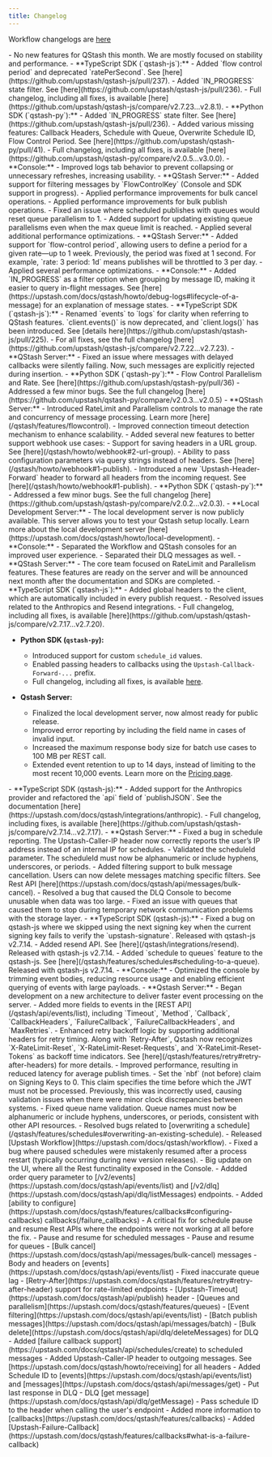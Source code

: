 ```yaml
---
title: Changelog
---
```


<Warning>Workflow changelogs are [here](/workflow/changelog)</Warning>

<Update label="June 2025">
    - No new features for QStash this month. We are mostly focused on stability and performance. 
</Update>

<Update label="May 2025">
- **TypeScript SDK (`qstash-js`):**
    - Added `flow control period` and deprecated `ratePerSecond`. See [here](https://github.com/upstash/qstash-js/pull/237).
    - Added `IN_PROGRESS` state filter. See [here](https://github.com/upstash/qstash-js/pull/236).
    - Full changelog, including all fixes, is available [here](https://github.com/upstash/qstash-js/compare/v2.7.23...v2.8.1).
- **Python SDK (`qstash-py`):**
    - Added `IN_PROGRESS` state filter. See [here](https://github.com/upstash/qstash-js/pull/236).
    - Added various missing features: Callback Headers, Schedule with Queue, Overwrite Schedule ID, Flow Control Period. See [here](https://github.com/upstash/qstash-py/pull/41).
    - Full changelog, including all fixes, is available [here](https://github.com/upstash/qstash-py/compare/v2.0.5...v3.0.0).
- **Console:**
    - Improved logs tab behavior to prevent collapsing or unnecessary refreshes, increasing usability.
- **QStash Server:** 
    - Added support for filtering messages by `FlowControlKey` (Console and SDK support in progress).
    - Applied performance improvements for bulk cancel operations.
    - Applied performance improvements for bulk publish operations.
    - Fixed an issue where scheduled publishes with queues would reset queue parallelism to 1.
    - Added support for updating existing queue parallelisms even when the max queue limit is reached.
    - Applied several additional performance optimizations.
</Update>

<Update label="April 2025">
- **QStash Server:** 
    - Added support for `flow-control period`, allowing users to define a period for a given rate—up to 1 week.  
      Previously, the period was fixed at 1 second.  
      For example, `rate: 3 period: 1d` means publishes will be throttled to 3 per day.
    - Applied several performance optimizations.
- **Console:**
    - Added `IN_PROGRESS` as a filter option when grouping by message ID, making it easier to query in-flight messages.  
      See [here](https://upstash.com/docs/qstash/howto/debug-logs#lifecycle-of-a-message) for an explanation of message states.
</Update>

<Update label="March 2025">
- **TypeScript SDK (`qstash-js`):**  
    - Renamed `events` to `logs` for clarity when referring to QStash features. `client.events()` is now deprecated, and `client.logs()` has been introduced. See [details here](https://github.com/upstash/qstash-js/pull/225).  
    - For all fixes, see the full changelog [here](https://github.com/upstash/qstash-js/compare/v2.7.22...v2.7.23).
- **QStash Server:**  
    - Fixed an issue where messages with delayed callbacks were silently failing. Now, such messages are explicitly rejected during insertion.
</Update>

<Update label="February 2025">
- **Python SDK (`qstash-py`):**  
    - Flow Control Parallelism and Rate. See [here](https://github.com/upstash/qstash-py/pull/36)
    - Addressed a few minor bugs. See the full changelog [here](https://github.com/upstash/qstash-py/compare/v2.0.3...v2.0.5)
- **QStash Server:**  
    - Introduced RateLimit and Parallelism controls to manage the rate and concurrency of message processing. Learn more [here](/qstash/features/flowcontrol).  
    - Improved connection timeout detection mechanism to enhance scalability.
    - Added several new features to better support webhook use cases:
        - Support for saving headers in a URL group. See [here](/qstash/howto/webhook#2-url-group).  
        - Ability to pass configuration parameters via query strings instead of headers. See [here](/qstash/howto/webhook#1-publish).  
        - Introduced a new `Upstash-Header-Forward` header to forward all headers from the incoming request. See [here](/qstash/howto/webhook#1-publish).
</Update>

<Update label="January 2025">
- **Python SDK (`qstash-py`):**  
    - Addressed a few minor bugs. See the full changelog [here](https://github.com/upstash/qstash-py/compare/v2.0.2...v2.0.3).
- **Local Development Server:**  
    - The local development server is now publicly available. This server allows you to test your Qstash setup locally. Learn more about the local development server [here](https://upstash.com/docs/qstash/howto/local-development).    
- **Console:**
    - Separated the Workflow and QStash consoles for an improved user experience.
    - Separated their DLQ messages as well.
- **QStash Server:**  
    - The core team focused on RateLimit and Parallelism features. These features are ready on the server and will be announced next month after the documentation and SDKs are completed.
</Update>  

<Update label="December 2024">  
- **TypeScript SDK (`qstash-js`):**  
    - Added global headers to the client, which are automatically included in every publish request.  
    - Resolved issues related to the Anthropics and Resend integrations.  
    - Full changelog, including all fixes, is available [here](https://github.com/upstash/qstash-js/compare/v2.7.17...v2.7.20).  

- **Python SDK (`qstash-py`):**  
    - Introduced support for custom `schedule_id` values.  
    - Enabled passing headers to callbacks using the `Upstash-Callback-Forward-...` prefix.  
    - Full changelog, including all fixes, is available [here](https://github.com/upstash/qstash-py/compare/v2.0.0...v2.0.1).  

- **Qstash Server:**  
    - Finalized the local development server, now almost ready for public release.  
    - Improved error reporting by including the field name in cases of invalid input.  
    - Increased the maximum response body size for batch use cases to 100 MB per REST call.  
    - Extended event retention to up to 14 days, instead of limiting to the most recent 10,000 events. Learn more on the [Pricing page](https://upstash.com/pricing/qstash).  
</Update>  

<Update label="November 2024">
- **TypeScript SDK (qstash-js):**
    - Added support for the Anthropics provider and refactored the `api` field of `publishJSON`. See the documentation [here](https://upstash.com/docs/qstash/integrations/anthropic).
    - Full changelog, including fixes, is available [here](https://github.com/upstash/qstash-js/compare/v2.7.14...v2.7.17).
- **Qstash Server:**
    - Fixed a bug in schedule reporting. The Upstash-Caller-IP header now correctly reports the user’s IP address instead of an internal IP for schedules.
    - Validated the scheduleId parameter. The scheduleId must now be alphanumeric or include hyphens, underscores, or periods.
    - Added filtering support to bulk message cancellation. Users can now delete messages matching specific filters. See Rest API [here](https://upstash.com/docs/qstash/api/messages/bulk-cancel).
    - Resolved a bug that caused the DLQ Console to become unusable when data was too large.
    - Fixed an issue with queues that caused them to stop during temporary network communication problems with the storage layer.
</Update>

<Update label="October 2024">
- **TypeScript SDK (qstash-js):**
    - Fixed a bug on qstash-js where we skipped using the next signing key when the current signing key fails to verify the `upstash-signature`. Released with qstash-js v2.7.14.
    - Added resend API. See [here](/qstash/integrations/resend). Released with qstash-js v2.7.14.
    - Added `schedule to queues` feature to the qstash-js. See [here](/qstash/features/schedules#scheduling-to-a-queue). Released with qstash-js v2.7.14.
- **Console:**
    - Optimized the console by trimming event bodies, reducing resource usage and enabling efficient querying of events with large payloads.
- **Qstash Server:**
    - Began development on a new architecture to deliver faster event processing on the server.
    - Added more fields to events in the [REST API](/qstash/api/events/list), including `Timeout`, `Method`, `Callback`, `CallbackHeaders`, `FailureCallback`, `FailureCallbackHeaders`, and `MaxRetries`.
    - Enhanced retry backoff logic by supporting additional headers for retry timing. Along with `Retry-After`, Qstash now recognizes `X-RateLimit-Reset`, `X-RateLimit-Reset-Requests`, and `X-RateLimit-Reset-Tokens` as backoff time indicators. See [here](/qstash/features/retry#retry-after-headers) for more details.
</Update>

<Update label="September 2024">
- Improved performance, resulting in reduced latency for average publish times.
- Set the `nbf` (not before) claim on Signing Keys to 0. This claim specifies the time before which the JWT must not be processed. Previously, this was incorrectly used, causing validation issues when there were minor clock discrepancies between systems.
- Fixed queue name validation. Queue names must now be alphanumeric or include hyphens, underscores, or periods, consistent with other API resources.
- Resolved bugs related to [overwriting a schedule](/qstash/features/schedules#overwriting-an-existing-schedule).
</Update>

<Update label="August 2024">
- Released [Upstash Workflow](https://upstash.com/docs/qstash/workflow).
- Fixed a bug where paused schedules were mistakenly resumed after a process restart (typically occurring during new version releases). 
</Update>

<Update label="July 2024">
- Big update on the UI, where all the Rest functinality exposed in the Console.
- Addded order query parameter to [/v2/events](https://upstash.com/docs/qstash/api/events/list) and [/v2/dlq](https://upstash.com/docs/qstash/api/dlq/listMessages) endpoints.
- Added [ability to configure](https://upstash.com/docs/qstash/features/callbacks#configuring-callbacks) callbacks(/failure_callbacks)
- A critical fix for schedule pause and resume Rest APIs where the endpoints were not working at all before the fix.
</Update>

<Update label="June 2024">
- Pause and resume for scheduled messages
- Pause and resume for queues
- [Bulk cancel](https://upstash.com/docs/qstash/api/messages/bulk-cancel) messages
- Body and headers on [events](https://upstash.com/docs/qstash/api/events/list) 
- Fixed inaccurate queue lag
</Update>

<Update label="May 2024">
- [Retry-After](https://upstash.com/docs/qstash/features/retry#retry-after-header) support for rate-limited endpoints
- [Upstash-Timeout](https://upstash.com/docs/qstash/api/publish) header 
</Update>

<Update label="April 2024">
- [Queues and parallelism](https://upstash.com/docs/qstash/features/queues)
- [Event filtering](https://upstash.com/docs/qstash/api/events/list)
</Update>

<Update label="March 2024">
- [Batch publish messages](https://upstash.com/docs/qstash/api/messages/batch)
- [Bulk delete](https://upstash.com/docs/qstash/api/dlq/deleteMessages) for DLQ
</Update>

<Update label="February 2024">
- Added [failure callback support](https://upstash.com/docs/qstash/api/schedules/create) to scheduled messages
- Added Upstash-Caller-IP header to outgoing messages. See [https://upstash.com/docs/qstash/howto/receiving] for all headers
- Added Schedule ID to [events](https://upstash.com/docs/qstash/api/events/list) and [messages](https://upstash.com/docs/qstash/api/messages/get)
</Update>

<Update label="November 2023">
- Put last response in DLQ
- DLQ [get message](https://upstash.com/docs/qstash/api/dlq/getMessage)
- Pass schedule ID to the header when calling the user's endpoint
- Added more information to [callbacks](https://upstash.com/docs/qstash/features/callbacks)
</Update>

<Update label="October 2023">
- Added [Upstash-Failure-Callback](https://upstash.com/docs/qstash/features/callbacks#what-is-a-failure-callback)
</Update>
